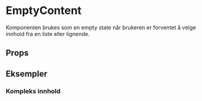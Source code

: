 
<Meta of={EmptyContentStories} />

# EmptyContent

<ComponentLinkRow
  withBottomSpacing
  docsHref="https://design.domstol.no/987b33f71/p/92d5ef-emptycontentview/b/007750"
  figmaHref="https://www.figma.com/file/ewqSDmkgqDQ5PyOsRp4V5b/DDS-Komponenter?node-id=12387%3A221195&t=ygT73thALrQ1LGjN-1"
  githubHref="https://github.com/domstolene/designsystem/tree/main/packages/components/src/components/EmptyContent"
  storybookHref="https://domstolene.github.io/designsystem/?path=/story/dds-components-emptycontent--default"
/>

Komponenten brukes som en empty state når brukeren er forventet å velge innhold fra en liste eller lignende.

## Props

<Canvas of={EmptyContentStories.Default} sourceState="shown" />
<Controls of={EmptyContentStories.Default} />

## Eksempler

### Kompleks innhold

<Canvas of={EmptyContentStories.ComplexContent} />

